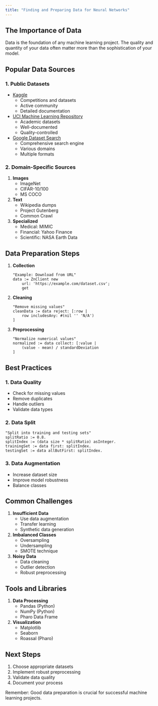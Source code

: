 ```yaml
---
title: "Finding and Preparing Data for Neural Networks"
---
```


## The Importance of Data

Data is the foundation of any machine learning project. The quality and quantity of your data often matter more than the sophistication of your model.

## Popular Data Sources

### 1. Public Datasets
- [Kaggle](https://www.kaggle.com/datasets)
  - Competitions and datasets
  - Active community
  - Detailed documentation

- [UCI Machine Learning Repository](https://archive.ics.uci.edu/ml/)
  - Academic datasets
  - Well-documented
  - Quality-controlled

- [Google Dataset Search](https://datasetsearch.research.google.com/)
  - Comprehensive search engine
  - Various domains
  - Multiple formats

### 2. Domain-Specific Sources

1. **Images**
   - ImageNet
   - CIFAR-10/100
   - MS COCO

2. **Text**
   - Wikipedia dumps
   - Project Gutenberg
   - Common Crawl

3. **Specialized**
   - Medical: MIMIC
   - Financial: Yahoo Finance
   - Scientific: NASA Earth Data

## Data Preparation Steps

1. **Collection**
   ```pharo
   "Example: Download from URL"
   data := ZnClient new
       url: 'https://example.com/dataset.csv';
       get
   ```

2. **Cleaning**
   ```pharo
   "Remove missing values"
   cleanData := data reject: [:row |
       row includesAny: #(nil '' 'N/A')
   ]
   ```

3. **Preprocessing**
   ```pharo
   "Normalize numerical values"
   normalized := data collect: [:value |
       (value - mean) / standardDeviation
   ]
   ```

## Best Practices

### 1. Data Quality
- Check for missing values
- Remove duplicates
- Handle outliers
- Validate data types

### 2. Data Split
```pharo
"Split into training and testing sets"
splitRatio := 0.8.
splitIndex := (data size * splitRatio) asInteger.
trainingSet := data first: splitIndex.
testingSet := data allButFirst: splitIndex.
```

### 3. Data Augmentation
- Increase dataset size
- Improve model robustness
- Balance classes

## Common Challenges

1. **Insufficient Data**
   - Use data augmentation
   - Transfer learning
   - Synthetic data generation

2. **Imbalanced Classes**
   - Oversampling
   - Undersampling
   - SMOTE technique

3. **Noisy Data**
   - Data cleaning
   - Outlier detection
   - Robust preprocessing

## Tools and Libraries

1. **Data Processing**
   - Pandas (Python)
   - NumPy (Python)
   - Pharo Data Frame

2. **Visualization**
   - Matplotlib
   - Seaborn
   - Roassal (Pharo)

## Next Steps

1. Choose appropriate datasets
2. Implement robust preprocessing
3. Validate data quality
4. Document your process

Remember: Good data preparation is crucial for successful machine learning projects.
